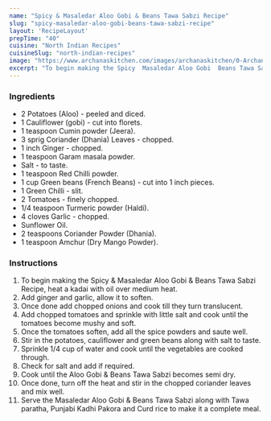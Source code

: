 ---
name: "Spicy & Masaledar Aloo Gobi & Beans Tawa Sabzi Recipe"
slug: "spicy-masaledar-aloo-gobi-beans-tawa-sabzi-recipe"
layout: 'RecipeLayout'
prepTime: "40"
cuisine: "North Indian Recipes"
cuisineSlug: "north-indian-recipes"
image: "https://www.archanaskitchen.com/images/archanaskitchen/0-Archanas-Kitchen-Recipes/Aloo_Gobi_And_Beans_Tawa_Sabzi-3.jpg"
excerpt: "To begin making the Spicy  Masaledar Aloo Gobi  Beans Tawa Sabzi Recipe, heat a kadai with oil over medium heat"
---

### Ingredients

- 2 Potatoes (Aloo) - peeled and diced.
- 1 Cauliflower (gobi) - cut into florets.
- 1 teaspoon Cumin powder (Jeera).
- 3 sprig Coriander (Dhania) Leaves - chopped.
- 1 inch Ginger - chopped.
- 1 teaspoon Garam masala powder.
- Salt - to taste.
- 1 teaspoon Red Chilli powder.
- 1 cup Green beans (French Beans) - cut into 1 inch pieces.
- 1 Green Chilli - slit.
- 2 Tomatoes - finely chopped.
- 1/4 teaspoon Turmeric powder (Haldi).
- 4 cloves Garlic - chopped.
- Sunflower Oil.
- 2 teaspoons Coriander Powder (Dhania).
- 1 teaspoon Amchur (Dry Mango Powder).

### Instructions

1. To begin making the Spicy & Masaledar Aloo Gobi & Beans Tawa Sabzi Recipe, heat a kadai with oil over medium heat.
1. Add ginger and garlic, allow it to soften.
1. Once done add chopped onions and cook till they turn translucent.
1. Add chopped tomatoes and sprinkle with little salt and cook until the tomatoes become mushy and soft.
1. Once the tomatoes soften, add all the spice powders and saute well.
1. Stir in the potatoes, cauliflower and green beans along with salt to taste.
1. Sprinkle 1/4 cup of water and cook until the vegetables are cooked through.
1. Check for salt and add if required.
1. Cook until the Aloo Gobi & Beans Tawa Sabzi  becomes semi dry.
1. Once done, turn off the heat and stir in the chopped coriander leaves and mix well.
1. Serve the Masaledar Aloo Gobi & Beans Tawa Sabzi along with Tawa paratha, Punjabi Kadhi Pakora and Curd rice to make it a complete meal.
